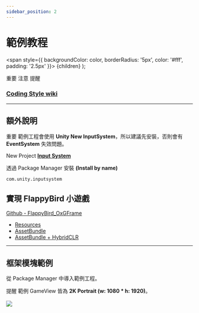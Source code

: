 ```yaml
---
sidebar_position: 2
---
```



# 範例教程

  <span
    style={{
      backgroundColor: color,
      borderRadius: '5px',
      color: '#fff',
      padding: '2.5px'
    }}>
    {children}
  </span>
);

<Highlight color="#ff2f00">重要</Highlight> <Highlight color="#0373fc">注意</Highlight> <Highlight color="#00d679">提醒</Highlight>

### [Coding Style wiki](https://github.com/michael811125/OxGFrame/wiki/Coding-Style)

---

## 額外說明

<Highlight color="#ff2f00">重要</Highlight> 範例工程會使用 **Unity New InputSystem**，所以建議先安裝，否則會有 **EventSystem** 失效問題。

<Highlight color="#0373fc">New Project</Highlight> **[Input System](https://docs.unity3d.com/Packages/com.unity.inputsystem@1.8/manual/index.html)**

透過 Package Manager 安裝 **(Install by name)**

```
com.unity.inputsystem
```

## 實現 FlappyBird 小遊戲

[Github - FlappyBird_OxGFrame](https://github.com/michael811125/FlappyBird_OxGFrame)
  - [Resources](https://github.com/michael811125/FlappyBird_OxGFrame/tree/resources)
  - [AssetBundle](https://github.com/michael811125/FlappyBird_OxGFrame/tree/assetbundle)
  - [AssetBundle + HybridCLR](https://github.com/michael811125/FlappyBird_OxGFrame/tree/assetbundle_clr)

<ReactPlayer controls url='https://github.com/michael811125/OxGFrame/assets/30960759/5e41e84a-029d-4392-8142-7199ce45018c' />

---

## 框架模塊範例 

從 Package Manager 中導入範例工程。

<Highlight color="#00d679">提醒</Highlight> 範例 GameView 皆為 **2K Portrait (w: 1080 * h: 1920)**。
<br/>
<br/>
![](/img/samples/img_1.png)